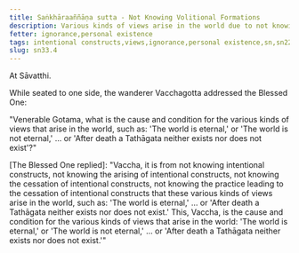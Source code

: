 ```yaml
---
title: Saṅkhāraaññāṇa sutta - Not Knowing Volitional Formations
description: Various kinds of views arise in the world due to not knowing intentional constructs, the arising of intentional constructs, the cessation of intentional constructs, and the practice leading to the cessation of intentional constructs.
fetter: ignorance,personal existence
tags: intentional constructs,views,ignorance,personal existence,sn,sn22-34,sn33
slug: sn33.4
---
```


At Sāvatthi.

While seated to one side, the wanderer Vacchagotta addressed the Blessed One:

"Venerable Gotama, what is the cause and condition for the various kinds of views that arise in the world, such as: 'The world is eternal,' or 'The world is not eternal,' ... or 'After death a Tathāgata neither exists nor does not exist'?"

[The Blessed One replied]: "Vaccha, it is from not knowing intentional constructs, not knowing the arising of intentional constructs, not knowing the cessation of intentional constructs, not knowing the practice leading to the cessation of intentional constructs that these various kinds of views arise in the world, such as: 'The world is eternal,' ... or 'After death a Tathāgata neither exists nor does not exist.' This, Vaccha, is the cause and condition for the various kinds of views that arise in the world: 'The world is eternal,' or 'The world is not eternal,' ... or 'After death a Tathāgata neither exists nor does not exist.'"